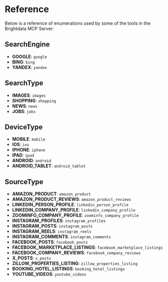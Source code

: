 # Reference

Below is a reference of enumerations used by some of the tools in the Brightdata MCP Server:

## SearchEngine

- **GOOGLE**: `google`
- **BING**: `bing`
- **YANDEX**: `yandex`

## SearchType

- **IMAGES**: `images`
- **SHOPPING**: `shopping`
- **NEWS**: `news`
- **JOBS**: `jobs`

## DeviceType

- **MOBILE**: `mobile`
- **IOS**: `ios`
- **IPHONE**: `iphone`
- **IPAD**: `ipad`
- **ANDROID**: `android`
- **ANDROID_TABLET**: `android_tablet`

## SourceType

- **AMAZON_PRODUCT**: `amazon_product`
- **AMAZON_PRODUCT_REVIEWS**: `amazon_product_reviews`
- **LINKEDIN_PERSON_PROFILE**: `linkedin_person_profile`
- **LINKEDIN_COMPANY_PROFILE**: `linkedin_company_profile`
- **ZOOMINFO_COMPANY_PROFILE**: `zoominfo_company_profile`
- **INSTAGRAM_PROFILES**: `instagram_profiles`
- **INSTAGRAM_POSTS**: `instagram_posts`
- **INSTAGRAM_REELS**: `instagram_reels`
- **INSTAGRAM_COMMENTS**: `instagram_comments`
- **FACEBOOK_POSTS**: `facebook_posts`
- **FACEBOOK_MARKETPLACE_LISTINGS**: `facebook_marketplace_listings`
- **FACEBOOK_COMPANY_REVIEWS**: `facebook_company_reviews`
- **X_POSTS**: `x_posts`
- **ZILLOW_PROPERTIES_LISTING**: `zillow_properties_listing`
- **BOOKING_HOTEL_LISTINGS**: `booking_hotel_listings`
- **YOUTUBE_VIDEOS**: `youtube_videos`

